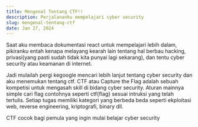 ```yaml
---
title: Mengenal Tentang CTF!!
description: Perjalananku mempelajari cyber security
slug: mengenal-tentang-ctf
date: Jan 27, 2024
---
```


Saat aku membaca dokumentasi react untuk mempelajari lebih dalam, pikiranku entah kenapa
melayang kearah lain tentang hal berbau hacking, privasi(yang pasti sudah tidak kita punyai 
lagi sekarang), dan tentu cyber security atau keamanan di internet.

Jadi mulailah pergi kegoogle mencari lebih lanjut tentang cyber security dan aku menemukan tentang
ctf. CTF atau Capture the Flag adalah sebuah kompetisi untuk mengasah skill di bidang cyber security. 
Aturan mainnya simple cari flag contohnya seperti ctf{flag} sesuai intruksi yang telah tertulis. 
Setiap tugas memiliki kategori yang berbeda beda seperti ekploitasi web, reverse engineering, kriptografi, binary dll.

CTF cocok bagi pemula yang ingin mulai belajar cyber security
